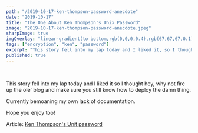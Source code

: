 ```yaml
---
path: "/2019-10-17-ken-thompson-password-anecdote"
date: "2019-10-17"
title: "The One About Ken Thompson's Unix Password"
image: "2019-10-17-ken-thompson-password-anecdote.jpeg"
sharpImage: true
imgOverlay: "linear-gradient(to bottom,rgb(0,0,0,0.4),rgb(67,67,67,0.1))"
tags: ["encryption", "ken", "password"]
excerpt: "This story fell into my lap today and I liked it, so I thought hey why not fire up the old blog and make sure you still know how to deploy. Hope you enjoy too!"
published: true
---
```


<br />

This story fell into my lap today and I liked it so I thought hey, why not fire up the ole' blog and make sure you still know how to deploy the damn thing.

Currently bemoaning my own lack of documentation.

Hope you enjoy too!

Article: <a target="_blank" rel="nofollow" href="https://leahneukirchen.org/blog/archive/2019/10/ken-thompson-s-unix-password.html">Ken Thompson's Unit password</a>

